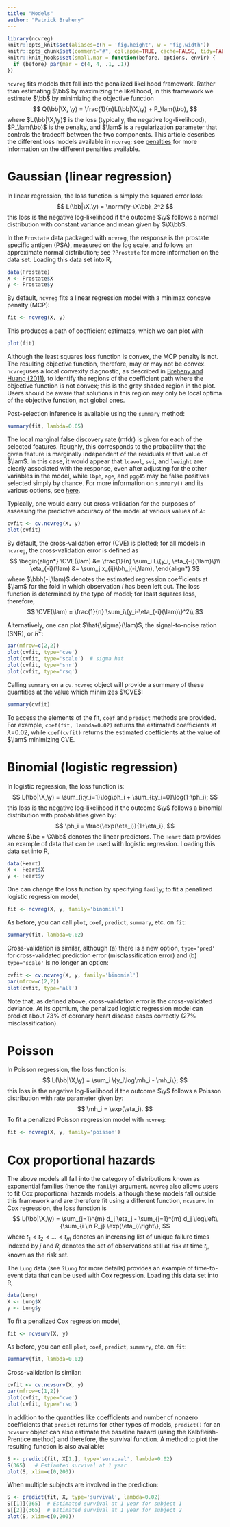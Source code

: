 ```yaml
---
title: "Models"
author: "Patrick Breheny"
---
```


```r
library(ncvreg)
knitr::opts_knit$set(aliases=c(h = 'fig.height', w = 'fig.width'))
knitr::opts_chunk$set(comment="#", collapse=TRUE, cache=FALSE, tidy=FALSE)
knitr::knit_hooks$set(small.mar = function(before, options, envir) {
  if (before) par(mar = c(4, 4, .1, .1))
})
```

`ncvreg` fits models that fall into the penalized likelihood framework.  Rather than estimating $\bb$ by maximizing the likelihood, in this framework we estimate $\bb$ by minimizing the objective function
$$
Q(\bb|\X, \y) = \frac{1}{n}L(\bb|\X,\y) + P_\lam(\bb),
$$
where $L(\bb|\X,\y)$ is the loss (typically, the negative log-likelihood), $P_\lam(\bb)$ is the penalty, and $\lam$ is a regularization parameter that controls the tradeoff between the two components.  This article describes the different loss models available in `ncvreg`; see [penalties](penalties.html) for more information on the different penalties available.

# Gaussian (linear regression)

In linear regression, the loss function is simply the squared error loss:
$$
L(\bb|\X,\y) = \norm{\y-\X\bb}_2^2
$$
this loss is the negative log-likelihood if the outcome $\y$ follows a normal distribution with constant variance and mean given by $\X\bb$.

In the `Prostate` data packaged with `ncvreg`, the response is the prostate specific antigen (PSA), measured on the log scale, and follows an approximate normal distribution; see `?Prostate` for more information on the data set.  Loading this data set into R,

```r
data(Prostate)
X <- Prostate$X
y <- Prostate$y
```

By default, `ncvreg` fits a linear regression model with a minimax concave penalty (MCP):

```r
fit <- ncvreg(X, y)
```

This produces a path of coefficient estimates, which we can plot with

```r
plot(fit)
```

Although the least squares loss function is convex, the MCP penalty is not.  The resulting objective function, therefore, may or may not be convex.  `ncvreg`uses a local convexity diagnostic, as described in [Breheny and Huang (2011)](http://myweb.uiowa.edu/pbreheny/pdf/Breheny2011.pdf), to identify the regions of the coefficient path where the objective function is not convex; this is the gray shaded region in the plot.  Users should be aware that solutions in this region may only be local optima of the objective function, not global ones.

Post-selection inference is available using the `summary` method:

```r
summary(fit, lambda=0.05)
```

The local marginal false discovery rate (mfdr) is given for each of the selected features.  Roughly, this corresponds to the probability that the given feature is marginally independent of the residuals at that value of $\lam$.  In this case, it would appear that `lcavol`, `svi`, and `lweight` are clearly associated with the response, even after adjusting for the other variables in the model, while `lbph`, `age`, and `pgg45` may be false positives selected simply by chance.  For more information on `summary()` and its various options, see [here](inference-local.html).

Typically, one would carry out cross-validation for the purposes of assessing the predictive accuracy of the model at various values of $\lambda$:

```r
cvfit <- cv.ncvreg(X, y)
plot(cvfit)
```

By default, the cross-validation error (CVE) is plotted; for all models in `ncvreg`, the cross-validation error is defined as
$$
\begin{align*}
\CVE(\lam) &= \frac{1}{n} \sum_i L\{y_i, \eta_{-i}(\lam)\}\\
\eta_{-i}(\lam) &= \sum_j x_{ij}\bh_j(-i,\lam),
\end{align*}
$$
where $\bbh(-i,\lam)$ denotes the estimated regression coefficients at $\lam$ for the fold in which observation $i$ has been left out.  The loss function is determined by the type of model; for least squares loss, therefore,
$$
\CVE(\lam) = \frac{1}{n} \sum_i\{y_i-\eta_{-i}(\lam)\}^2\\
$$

Alternatively, one can plot $\hat{\sigma}(\lam)$, the signal-to-noise ration (SNR), or $R^2$:
```r
par(mfrow=c(2,2))
plot(cvfit, type='cve')
plot(cvfit, type='scale')  # sigma hat
plot(cvfit, type='snr')
plot(cvfit, type='rsq')
```

Calling `summary` on a `cv.ncvreg` object will provide a summary of these quantities at the value which minimizes $\CVE$:

```r
summary(cvfit)
```

To access the elements of the fit, `coef` and `predict` methods are provided.  For example, `coef(fit, lambda=0.02)` returns the estimated coefficients at $\lambda$=0.02, while `coef(cvfit)` returns the estimated coefficients at the value of $\lam$ minimizing CVE.

# Binomial (logistic regression)

In logistic regression, the loss function is:
$$
L(\bb|\X,\y) = \sum_{i:y_i=1}\log\ph_i + \sum_{i:y_i=0}\log(1-\ph_i);
$$
this loss is the negative log-likelihood if the outcome $\y$ follows a binomial distribution with probabilities given by:
$$
\ph_i = \frac{\exp(\eta_i)}{1+\eta_i},
$$
where $\be = \X\bb$ denotes the linear predictors.  The `Heart` data provides an example of data that can be used with logistic regression.  Loading this data set into R,

```r
data(Heart)
X <- Heart$X
y <- Heart$y
```

One can change the loss function by specifying `family`; to fit a penalized logistic regression model,

```r
fit <- ncvreg(X, y, family='binomial')
```

As before, you can call `plot`, `coef`, `predict`, `summary`, etc. on `fit`:

```r
summary(fit, lambda=0.02)
```

Cross-validation is similar, although (a) there is a new option, `type='pred'` for cross-validated prediction error (misclassification error) and (b) `type='scale'` is no longer an option:

```r
cvfit <- cv.ncvreg(X, y, family='binomial')
par(mfrow=c(2,2))
plot(cvfit, type='all')
```

Note that, as defined above, cross-validation error is the cross-validated deviance.  At its optmium, the penalized logistic regression model can predict about 73\% of coronary heart disease cases correctly (27\% misclassification).

# Poisson

In Poisson regression, the loss function is:
$$
L(\bb|\X,\y) = \sum_i \{y_i\log\mh_i - \mh_i\};
$$
this loss is the negative log-likelihood if the outcome $\y$ follows a Poisson distribution with rate parameter given by:
$$
\mh_i = \exp(\eta_i).
$$
To fit a penalized Poisson regression model with `ncvreg`:
```r
fit <- ncvreg(X, y, family='poisson')
```

# Cox proportional hazards

The above models all fall into the category of distributions known as exponential families (hence the `family`) argument.  `ncvreg` also allows users to fit Cox proportional hazards models, although these models fall outside this framework and are therefore fit using a different function, `ncvsurv`.  In Cox regression, the loss function is
$$
L(\bb|\X,\y) = \sum_{j=1}^{m} d_j \eta_j - \sum_{j=1}^{m} d_j \log\left\{\sum_{i \in R_j} \exp(\eta_i)\right\},
$$
where $t_1 < t_2 < \ldots < t_m$ denotes an increasing list of unique failure times indexed by $j$ and $R_j$ denotes the set of observations still at risk at time $t_j$, known as the risk set.

The `Lung` data (see `?Lung` for more details) provides an example of time-to-event data that can be used with Cox regression.  Loading this data set into R,

```r
data(Lung)
X <- Lung$X
y <- Lung$y
```

To fit a penalized Cox regression model,

```r
fit <- ncvsurv(X, y)
```

As before, you can call `plot`, `coef`, `predict`, `summary`, etc. on `fit`:

```r
summary(fit, lambda=0.02)
```

Cross-validation is similar:

```r
cvfit <- cv.ncvsurv(X, y)
par(mfrow=c(1,2))
plot(cvfit, type='cve')
plot(cvfit, type='rsq')
```

In addition to the quantities like coefficients and number of nonzero coefficients that `predict` returns for other types of models, `predict()` for an `ncvsurv` object can also estimate the baseline hazard (using the Kalbfleish-Prentice method) and therefore, the survival function.  A method to plot the resulting function is also available:

```r
S <- predict(fit, X[1,], type='survival', lambda=0.02)
S(365)   # Estiamted survival at 1 year
plot(S, xlim=c(0,200))
```

When multiple subjects are involved in the prediction:

```r
S <- predict(fit, X, type='survival', lambda=0.02)
S[[1]](365)  # Estimated survival at 1 year for subject 1
S[[2]](365)  # Estimated survival at 1 year for subject 2
plot(S, xlim=c(0,200))
```
